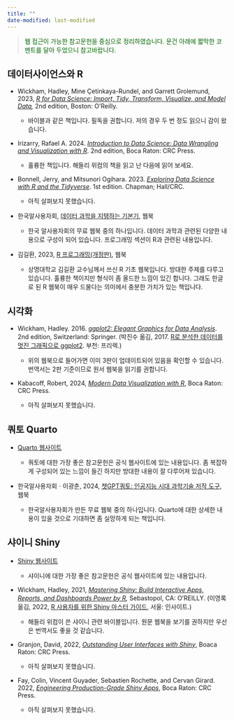 ```yaml
---
title: ""
date-modified: last-modified
---
```


> [웹 접근이 가능한 참고문헌을 중심으로 정리하였습니다. 문건 아래에 짧막한 코멘트를 달아 두었으니 참고바랍니다.]{style="color:darkgreen"}

## 데이터사이언스와 R

-   Wickham, Hadley, Mine Çetinkaya-Rundel, and Garrett Grolemund, 2023, [*R for Data Science: Import, Tidy, Transform, Visualize, and Model Data*](https://r4ds.hadley.nz/)*,* 2nd edition, Boston: O’Reilly.

    -   바이블과 같은 책입니다. 필독을 권합니다. 저의 경우 두 번 정도 읽으니 감이 왔습니다.

-   Irizarry, Rafael A. 2024. [*Introduction to Data Science: Data Wrangling and Visualization with R*](https://rafalab.dfci.harvard.edu/dsbook-part-1/). 2nd edition, Boca Raton: CRC Press.

    -   훌륭한 책입니다. 해들리 위컴의 책을 읽고 난 다음에 읽어 보세요.

-   Bonnell, Jerry, and Mitsunori Ogihara. 2023. [*Exploring Data Science with R and the Tidyverse*](https://ds4world.cs.miami.edu/). 1st edition. Chapman; Hall/CRC.

    -   아직 살펴보지 못했습니다.

-   한국알사용자회, [데이터 과학을 지탱하는 기본기](https://r2bit.com/book_analytics/), 웹북

    -   한국 알사용자회의 무료 웹북 중의 하나입니다. 데이터 과학과 관련된 다양한 내용으로 구성이 되어 있습니다. 프로그래밍 섹션이 R과 관련된 내용입니다.

-   김길환, 2023, [R 프로그래밍(개정판)](https://kilhwan.github.io/rprogramming/), 웹북

    -   상명대학교 김길환 교수님께서 쓰신 R 기초 웹북입니다. 방대한 주제를 다루고 있습니다. 훌륭한 책이지만 형식이 좀 올드한 느낌이 있긴 합니다. 그래도 한글로 된 R 웹북이 매우 드물다는 의미에서 충분한 가치가 있는 책입니다.

## 시각화

-   Wickham, Hadley. 2016. [*ggplot2: Elegant Graphics for Data Analysis*](https://ggplot2-book.org/). 2nd edition, Switzerland: Springer. (박진수 옮김, 2017. [R로 분석한 데이터를 멋진 그래픽으로 ggplot2](https://www.yes24.com/Product/Goods/57248968). 부천: 프리렉.)

    -   위의 웹북으로 들어가면 이미 3판이 업데이트되어 있음을 확인할 수 있습니다. 번역서는 2판 기준이므로 원서 웹북을 읽기를 권합니다.

-   Kabacoff, Robert, 2024, [*Modern Data Visualization with R*](https://rkabacoff.github.io/datavis/), Boca Raton: CRC Press.

    -   아직 살펴보지 못했습니다.

## 쿼토 Quarto

-   [Quarto 웹사이트](https://quarto.org/)

    -   쿼토에 대한 가장 좋은 참고문헌은 공식 웹사이트에 있는 내용입니다. 좀 복잡하게 구성되어 있는 느낌이 들긴 하지만 방대한 내용이 잘 다루어져 있습니다.

-   한국알사용자회ㆍ이광춘, 2024, [챗GPT쿼토: 인공지능 시대 과학기술 저작 도구](https://r2bit.com/gpt-quarto/), 웹북

    -   한국알사용자회가 만든 무료 웹북 중의 하나입니다. Quarto에 대한 상세한 내용이 있을 것으로 기대하면 좀 실망하게 되는 책입니다.

## 샤이니 Shiny

-   [Shiny 웹사이트](https://shiny.posit.co/)

    -   샤이니에 대한 가장 좋은 참고문헌은 공식 웹사이트에 있는 내용입니다.

-   Wickham, Hadley, 2021, [*Mastering Shiny: Build Interactive Apps, Reports, and Dashboards Power by R*](https://mastering-shiny.org/)*,* Sebastopol, CA: O’REILLY. (이영록 옮김, 2022, [R 사용자를 위한 Shiny 마스터 가이드](https://www.yes24.com/Product/Goods/116598818), 서울: 인사이트.)

    -   해들리 위컴이 쓴 샤이니 관련 바이블입니다. 원문 웹북을 보기를 권하지만 우선은 번역서도 좋을 것 같습니다.

-   Granjon, David, 2022, [*Outstanding User Interfaces with Shiny*](https://unleash-shiny.rinterface.com/), Boaca Raton: CRC Press.

    -   아직 살펴보지 못했습니다.

-   Fay, Colin, Vincent Guyader, Sebastien Rochette, and Cervan Girard. 2022, [*Engineering Production-Grade Shiny Apps*](https://engineering-shiny.org/), Boca Raton: CRC Press.

    -   아직 살펴보지 못했습니다.
